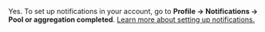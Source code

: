 <Cut title="Can I get notifications when results aggregation finishes?">

Yes. To set up notifications in your account, go to **Profile → Notifications → Pool or aggregation completed**. [Learn more about setting up notifications.](/docs-new/guide/result-aggregation#notification)

</Cut>